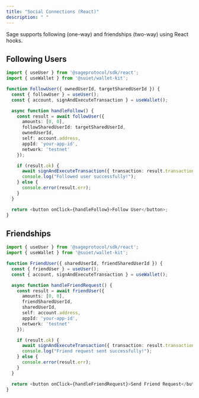 ```yaml
---
title: "Social Connections (React)"
description: " "
---
```


Sage supports following (one-way) and friendships (two-way) using React hooks.

## Following Users

```typescript
import { useUser } from '@sageprotocol/sdk/react';
import { useWallet } from '@suiet/wallet-kit';

function FollowUser({ ownedUserId, targetSharedUserId }) {
  const { followUser } = useUser();
  const { account, signAndExecuteTransaction } = useWallet();

  async function handleFollow() {
    const result = await followUser({
      amounts: [0, 0],
      followSharedUserId: targetSharedUserId,
      ownedUserId,
      self: account.address,
      appId: 'your-app-id',
      network: 'testnet'
    });

    if (result.ok) {
      await signAndExecuteTransaction({ transaction: result.transaction });
      console.log("Followed user successfully!");
    } else {
      console.error(result.err);
    }
  }

  return <button onClick={handleFollow}>Follow User</button>;
}
```

## Friendships

```typescript
import { useUser } from '@sageprotocol/sdk/react';
import { useWallet } from '@suiet/wallet-kit';

function FriendUser({ sharedUserId, friendSharedUserId }) {
  const { friendUser } = useUser();
  const { account, signAndExecuteTransaction } = useWallet();

  async function handleFriendRequest() {
    const result = await friendUser({
      amounts: [0, 0],
      friendSharedUserId,
      sharedUserId,
      self: account.address,
      appId: 'your-app-id',
      network: 'testnet'
    });

    if (result.ok) {
      await signAndExecuteTransaction({ transaction: result.transaction });
      console.log("Friend request sent successfully!");
    } else {
      console.error(result.err);
    }
  }

  return <button onClick={handleFriendRequest}>Send Friend Request</button>;
}
```